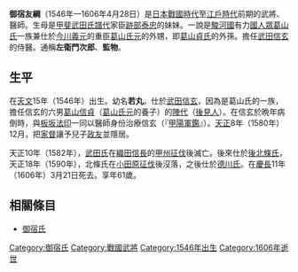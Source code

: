 {{unreferenced|time=2016-01-16T17:40:19+00:00}}
{{日本武士
|名稱= 御宿 友綱
|圖片名稱= 
|圖片大小= 
|圖片說明= 
|時代= [[日本戰國時代|日本戰國時代]]—[[江戶時代|江戶時代]]前期
|出生日期= [[天文_(後奈良天皇)|天文]]15年（1546年）
|出生地點= 
|逝世日期= [[慶長|慶長]]11年3月21日（1606年4月28日）
|逝世地點= 
|假名= 
|羅馬字= 
|幼名= 若丸
|改名= 
|别名= 左衛門次郎、監物（通稱）
|諡号= 
|神号= 
|戒名= 
|洗禮名= 
|墓所= 
|朝廷官位= 
|幕府職位= 
|主君= [[武田信玄|武田信玄]]→[[武田勝賴|勝賴]]→[[北條氏政|北條氏政]]？→[[德川家康|德川家康]]？
|藩= 
|氏族= [[御宿氏|御宿氏]]
|父母= 父：不詳<BR>母：[[跡部氏|跡部氏]]（[[甲斐|甲斐]][[武田氏|武田氏]][[跡部泰忠|跡部泰忠]]的妹妹）
|養父= 
|養母= 
|兄弟= 
|姐妹= 妹：[[小山田信茂|小山田信茂]]室、[[武田信堯|武田信堯]]室
|正室= [[長坂氏|長坂氏]]（[[長坂光堅|長坂光堅]]的女兒）
|側室= 
|嗣子= '''[[御宿政友|政友]]'''、[[御宿政綱|政綱]]
|嗣女= 
|養子= 
|養女= 
}}
{{japanese|japanese=御宿 友綱|kana=みしゅく ともつな|romaji=Mishiyuku Tomotsuna}}
'''御宿友綱'''（1546年—1606年4月28日）是[[日本戰國時代|日本戰國時代]]至[[江戶時代|江戶時代]]前期的武將、醫師。生母是[[甲斐|甲斐]][[武田氏|武田氏]][[譜代|譜代]]家臣[[跡部泰忠|跡部泰忠]]的妹妹。一說是[[駿河國|駿河國]]有力[[國人眾|國人眾]][[葛山氏|葛山氏]]一族兼仕於[[今川義元|今川義元]]的重臣[[葛山氏元|葛山氏元]]的外甥，即[[葛山貞氏|葛山貞氏]]的外孫。擔任[[武田信玄|武田信玄]]的侍醫。通稱'''左衛門次郎'''、'''監物'''。

== 生平 ==
在[[天文_(後奈良天皇)|天文]]15年（1546年）出生。幼名'''若丸'''。仕於[[武田信玄|武田信玄]]，因為是葛山氏的一族，擔任信玄的六男[[葛山信貞|葛山信貞]]（[[葛山氏元|葛山氏元]]的養子）的[[陣代|陣代]]（[[後見人|後見人]]）。在信玄於晩年病倒時，與[[板坂法印|板坂法印]]一同以醫師身份治療信玄（『[[甲陽軍鑑|甲陽軍鑑]]』）。[[天正_(日本)|天正]]8年（1580年）12月，把[[家督|家督]]讓予兒子[[御宿政友|政友]]並隱居。

天正10年（1582年），[[武田氏|武田氏]]在[[織田信長|織田信長]]的[[甲州征伐|甲州征伐]]後滅亡。後來仕於[[後北條氏|後北條氏]]，天正18年（1590年），北條氏在[[小田原征伐|小田原征伐]]後沒落，之後仕於[[德川氏|德川氏]]。在[[慶長|慶長]]11年（1606年）3月21日死去。享年61歲。

== 相關條目 ==
*[[御宿氏|御宿氏]]

[[Category:御宿氏|Category:御宿氏]]
[[Category:戰國武將|Category:戰國武將]]
[[Category:1546年出生|Category:1546年出生]]
[[Category:1606年逝世|Category:1606年逝世]]